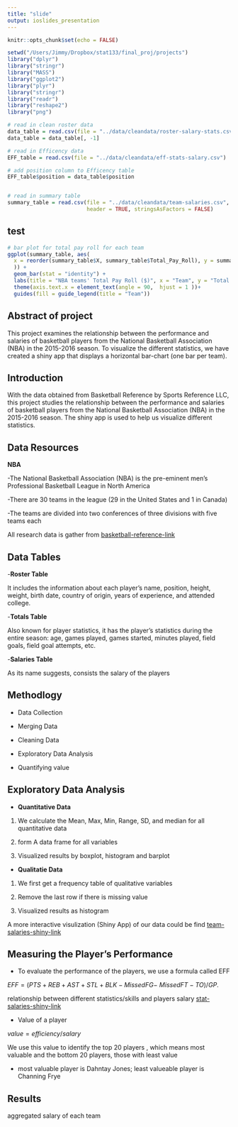 ```yaml
---
title: "slide"
output: ioslides_presentation
---
```


```r
knitr::opts_chunk$set(echo = FALSE)
```

```r
setwd("/Users/Jimmy/Dropbox/stat133/final_proj/projects")
library("dplyr")
library("stringr")
library("MASS")
library("ggplot2")
library("plyr")
library("stringr")
library("readr")
library("reshape2")
library("png")

```

```r
# read in clean roster data
data_table = read.csv(file = "../data/cleandata/roster-salary-stats.csv" , header = TRUE, stringsAsFactors = FALSE)
data_table = data_table[, -1]

# read in Efficency data
EFF_table = read.csv(file = "../data/cleandata/eff-stats-salary.csv")

# add position column to Efficency table 
EFF_table$position = data_table$position


# read in summary table
summary_table = read.csv(file = "../data/cleandata/team-salaries.csv",
                         header = TRUE, stringsAsFactors = FALSE)

```

## test

```r

# bar plot for total pay roll for each team
ggplot(summary_table, aes(
  x = reorder(summary_table$X, summary_table$Total_Pay_Roll), y = summary_table$Total_Pay_Roll , fill =summary_table$X
  )) +
  geom_bar(stat = "identity") +
  labs(title = "NBA teams' Total Pay Roll ($)", x = "Team", y = "Total Pay Roll") +
  theme(axis.text.x = element_text(angle = 90,  hjust = 1 ))+
  guides(fill = guide_legend(title = "Team"))


```

## Abstract of project 

This project examines the relationship between the performance and salaries of basketball players from the National Basketball Association (NBA) in the 2015-2016 season. To visualize the different statistics, we have created a shiny app that displays a horizontal bar-chart (one bar per team).

## Introduction

With the data obtained from Basketball Reference by Sports Reference LLC, this project studies the relationship between the performance and salaries of basketball players from the National Basketball Association (NBA) in the 2015-2016 season. The shiny app is used to help us visualize different statistics. 

## Data Resources 

**NBA** 

-The National Basketball Association (NBA) is the pre-eminent men's Professional Basketball League in North America

-There are 30 teams in the league (29 in the United States and 1 in Canada)

-The teams are divided into two conferences of three divisions with five teams each

All research data is gather from [basketball-reference-link](http://www.basketball-reference.com/)


## Data Tables 

-**Roster Table**  

It includes the information about each player's name, position, height, weight, birth date, country of origin, years of experience, and attended college.

-**Totals Table**

Also known for player statistics, it has the player’s statistics during the entire season: age, games played, games started, minutes played, field goals, field goal attempts, etc. 

-**Salaries Table**

As its name suggests, consists the salary of the players

## Methodlogy 

- Data Collection

- Merging Data

- Cleaning Data

- Exploratory Data Analysis

- Quantifying value 


## Exploratory Data Analysis
- **Quantitative Data**

1. We calculate the Mean, Max, Min, Range, SD, and median for all quantitative data

2. form A data frame for all variables 

3. Visualized results by boxplot, histogram and barplot 

- **Qualitatie Data** 

1. We first get a frequency table of qualitative variables

2. Remove the last row if there is missing value

3. Visualized results as histogram

A more interactive visulization (Shiny App) of our data could be find  [team-salaries-shiny-link](https://jiushuang.shinyapps.io/team-salaries/)

## Measuring the Player's Performance 
- To evaluate the performance of the players, we use a formula called EFF 

$EFF = (PTS + REB + AST + STL + BLK - Missed FG -$ 
$Missed FT - TO) / GP.$

relationship between different statistics/skills and players salary
[stat-salaries-shiny-link](https://jiushuang.shinyapps.io/stat-salaries/)

- Value of a player 

$value = efficiency / salary$  

We use this value to identify the top 20 players , which means most valuable and the bottom 20 players, those with least value 

- most valuable player is Dahntay Jones;  least valueable player is Channing Frye 

## Results
aggregated salary of each team